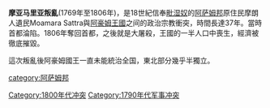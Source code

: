 {{unreferenced|time=2012-03-28T08:52:22+00:00}}
'''摩亚马里亚叛亂'''(1769年至1806年)，是18世紀信奉[[毗湿奴|毗湿奴]]的[[阿萨姆邦|阿萨姆邦]]原住民摩朗人遺民Moamara Sattra與[[阿豪姆王國|阿豪姆王國]]之间的政治宗教衝突，時間長達37年。當時首都淪陷。1806年奪回首都，之後就是大屠殺，王國的一半人口中喪生，經濟被徹底摧毀。

這次叛亂後阿豪姆國王一直未能統治全国，東北部分幾乎半獨立。

[[category:阿萨姆邦|category:阿萨姆邦]]
[[Category:1800年代冲突|Category:1800年代冲突]]
[[Category:1790年代军事冲突|Category:1790年代军事冲突]]